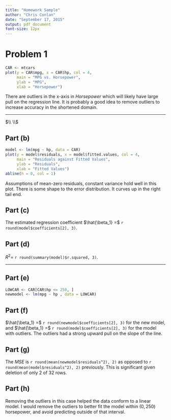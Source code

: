 ```yaml
---
title: "Homework Sample"
author: "Chris Conlan"
date: "September 17, 2015"
output: pdf_document
font-size: 12px
---
```


# Problem 1

```r
CAR <- mtcars
plot(y = CAR$mpg, x = CAR$hp, col = 4, 
     main = "MPG vs. Horsepower",
     ylab = "MPG",
     xlab = "Horsepower")
```

There are outliers in the x-axis in *Horsepower* which will likely have large pull on the regression line. It is probably a good idea to remove outliers to increase accuracy in the shortened domain.
  
*************************** 
$\\ \\$

## Part (b)

```r
model <- lm(mpg ~ hp, data = CAR)
plot(y = model$residuals, x = model$fitted.values, col = 4, 
     main = "Residuals against Fitted Values",
     ylab = "Residuals",
     xlab = "Fitted Values")
abline(h = 0, col = 1)
```

Assumptions of mean-zero residuals, constant variance hold well in this plot. There is  some shape to the error distribution. It curves up in the right tail end.

## Part (c)
The estimated regression coefficient $\hat{\beta_1} =$ `r round(model$coefficients[2], 3)`.

## Part (d)

$R^2 =$  `r round(summary(model)$r.squared, 3)`.

************

## Part (e)
```r
LOWCAR <- CAR[CAR$hp <= 250, ]
newmodel <- lm(mpg ~ hp , data = LOWCAR)
```


## Part (f)

$\hat{\beta_1} =$ `r round(newmodel$coefficients[2], 3)` for the new model, and 
$\hat{\beta_1} =$ `r round(model$coefficients[2], 3)` for the model with outliers. The outliers had a strong upward pull on the slope of the line.

## Part (g)

The $MSE$ is `r round(mean(newmodel$residuals^2), 2)` as opposed to `r round(mean(model$residuals^2), 2)` previously. This is significant given deletion of only 2 of 32 rows.


## Part (h)
Removing the outliers in this case helped the data conform to a linear model. I would remove the outliers to better fit the model within $(0,250)$ horsepower, and avoid predicting outside of that interval.






